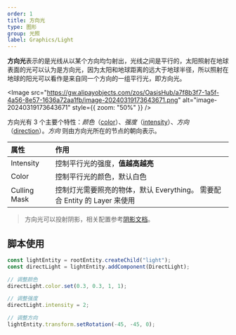 ```yaml
---
order: 1
title: 方向光
type: 图形
group: 光照
label: Graphics/Light
---
```


**方向光**表示的是光线从以某个方向均匀射出，光线之间是平行的，太阳照射在地球表面的光可以认为是方向光，因为太阳和地球距离的远大于地球半径，所以照射在地球的阳光可以看作是来自同一个方向的一组平行光，即方向光。

<Image src="https://gw.alipayobjects.com/zos/OasisHub/a7f8b3f7-1a5f-4a56-8e57-1636a72aa1fb/image-20240319173643671.png" alt="image-20240319173643671" style={{ zoom: "50%" }} />

方向光有 3 个主要个特性：_颜色_（[color](/apis/core/#DirectLight-color)）、_强度_（[intensity](/apis/core/#DirectLight-intensity)）、_方向_（[direction](/apis/core/#DirectLight-direction)）。_方向_ 则由方向光所在的节点的朝向表示。

| 属性         | 作用                                                                      |
| :----------- | :------------------------------------------------------------------------ |
| Intensity    | 控制平行光的强度，**值越高越亮**                                          |
| Color        | 控制平行光的颜色，默认白色                                                |
| Culling Mask | 控制灯光需要照亮的物体，默认 Everything。 需要配合 Entity 的 Layer 来使用 |

> 方向光可以投射阴影，相关配置参考[阴影文档](/docs/graphics/light/shadow)。

## 脚本使用

```typescript
const lightEntity = rootEntity.createChild("light");
const directLight = lightEntity.addComponent(DirectLight);

// 调整颜色
directLight.color.set(0.3, 0.3, 1, 1);

// 调整强度
directLight.intensity = 2;

// 调整方向
lightEntity.transform.setRotation(-45, -45, 0);
```
